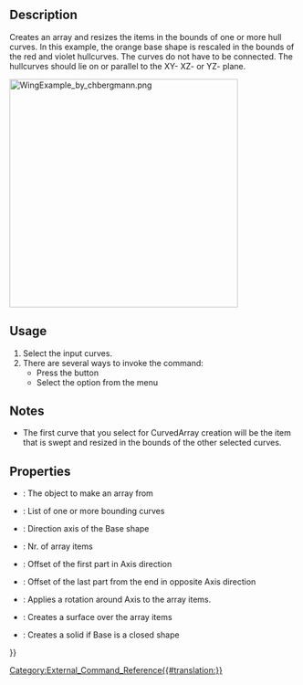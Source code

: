 <languages/>

{{Docnav
|
|[[CurvedShapes_CurvedSegment|CurvedSegment]]
|[[CurvedShapes_Workbench|CurvedShapes]]
|IconL=
|IconR=CurvedShapes_CurvedSegment.svg
|IconC=CurvedShapes_workbench_icon.svg
}}

{{GuiCommand
|Name=CurvedShapes CurvedArray
|MenuLocation=Curved Shapes → Curved Array
|Workbenches=[[CurvedShapes_Workbench|CurvedShapes]]
|Shortcut=
|SeeAlso=
}}

==Description==

Creates an array and resizes the items in the bounds of one or more hull curves. In this example, the orange base shape is rescaled in the bounds of the red and violet hullcurves. The curves do not have to be connected. The hullcurves should lie on or parallel to the XY- XZ- or YZ- plane.

[[Image:WingExample_by_chbergmann.png|400px]]
{{Caption|Image from [https://github.com/chbergmann/CurvedShapesWorkbench/blob/master/Examples/WingExample.png chbergmann's GitHub]}}

==Usage==

# Select the input curves.
# There are several ways to invoke the command:
#* Press the {{Button|[[Image:CurvedShapes_workbench_icon.svg|16px]] [[CurvedShapes_CurvedArray|Curved Array]]}} button
#* Select the {{MenuCommand|Curved Shapes → [[Image:CurvedShapes_workbench_icon.svg|16px]] Curved Array}} option from the menu

==Notes==

* The first curve that you select for CurvedArray creation will be the item that is swept and resized in the bounds of the other selected curves.

==Properties==

{{Properties_Title|Base}}

* {{PropertyData|Base}}: The object to make an array from
* {{PropertyData|Hullcurves}}: List of one or more bounding curves
* {{PropertyData|Axis}}: Direction axis of the Base shape
* {{PropertyData|Items}}: Nr. of array items
* {{PropertyData|OffsetStart}}: Offset of the first part in Axis direction
* {{PropertyData|OffsetEnd}}: Offset of the last part from the end in opposite Axis direction
* {{PropertyData|Twist}}: Applies a rotation around Axis to the array items.
* {{PropertyData|Surface}}: Creates a surface over the array items
* {{PropertyData|Solid}}: Creates a solid if Base is a closed shape


{{Docnav
|
|[[CurvedShapes_CurvedSegment|CurvedSegment]]
|[[CurvedShapes_Workbench|CurvedShapes]]
|IconL=
|IconR=CurvedShapes_CurvedSegment.svg
|IconC=CurvedShapes_workbench_icon.svg
}}

{{Userdocnavi{{#translation:}}}}
[[Category:External_Command_Reference{{#translation:}}]]